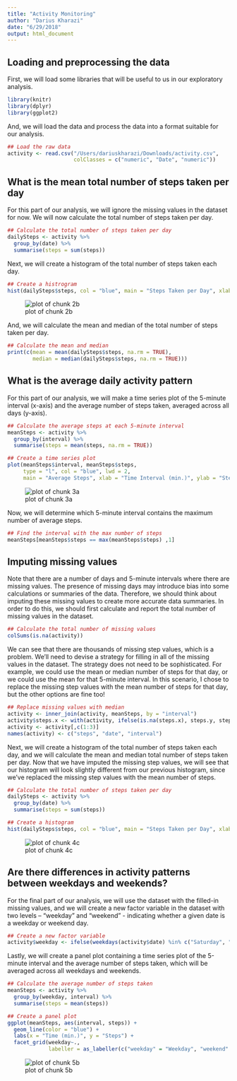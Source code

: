 ```yaml
---
title: "Activity Monitoring"
author: "Darius Kharazi"
date: "6/29/2018"
output: html_document
---
```


## Loading and preprocessing the data

First, we will load some libraries that will be useful to us in our exploratory analysis.

```r
library(knitr)
library(dplyr)
library(ggplot2)
```

And, we will load the data and process the data into a format suitable for our analysis.

```r
## Load the raw data
activity <- read.csv("/Users/dariuskharazi/Downloads/activity.csv", 
                     colClasses = c("numeric", "Date", "numeric"))
```

## What is the mean total number of steps taken per day

For this part of our analysis, we will ignore the missing values in the dataset for now. We will now calculate the total number of steps taken per day.

```r
## Calculate the total number of steps taken per day
dailySteps <- activity %>% 
  group_by(date) %>%
  summarise(steps = sum(steps))
```

Next, we will create a histogram of the total number of steps taken each day.

```r
## Create a histrogram
hist(dailySteps$steps, col = "blue", main = "Steps Taken per Day", xlab = "Steps")
```

![plot of chunk 2b](hist1.png)

And, we will calculate the mean and median of the total number of steps taken per day.

```r
## Calculate the mean and median
print(c(mean = mean(dailySteps$steps, na.rm = TRUE),
        median = median(dailySteps$steps, na.rm = TRUE)))
```

## What is the average daily activity pattern

For this part of our analysis, we will make a time series plot of the 5-minute interval (x-axis) and the average number of steps taken, averaged across all days (y-axis).

```r
## Calculate the average steps at each 5-minute interval
meanSteps <- activity %>% 
  group_by(interval) %>%
  summarise(steps = mean(steps, na.rm = TRUE))

## Create a time series plot
plot(meanSteps$interval, meanSteps$steps,
     type = "l", col = "blue", lwd = 2,
     main = "Average Steps", xlab = "Time Interval (min.)", ylab = "Steps")
```

![plot of chunk 3a](plot1.png)

Now, we will determine which 5-minute interval contains the maximum number of average steps.

```r
## Find the interval with the max number of steps
meanSteps[meanSteps$steps == max(meanSteps$steps) ,1]
```

## Imputing missing values

Note that there are a number of days and 5-minute intervals where there are missing values. The presence of missing days may introduce bias into some calculations or summaries of the data. Therefore, we should think about imputing these missing values to create more accurate data summaries. In order to do this, we should first calculate and report the total number of missing values in the dataset.

```r
## Calculate the total number of missing values
colSums(is.na(activity))
```

We can see that there are thousands of missing step values, which is a problem. We'll need to devise a strategy for filling in all of the missing values in the dataset. The strategy does not need to be sophisticated. For example, we could use the mean or median number of steps for that day, or we could use the mean for that 5-minute interval. In this scenario, I chose to replace the missing step values with the mean number of steps for that day, but the other options are fine too!

```r
## Replace missing values with median
activity <- inner_join(activity, meanSteps, by = "interval")
activity$steps.x <- with(activity, ifelse(is.na(steps.x), steps.y, steps.x))
activity <- activity[,c(1:3)]
names(activity) <- c("steps", "date", "interval")
```

Next, we will create a histogram of the total number of steps taken each day, and we will calculate the mean and median total number of steps taken per day. Now that we have imputed the missing step values, we will see that our histogram will look slightly different from our previous histogram, since we've replaced the missing step values with the mean number of steps.

```r
## Calculate the total number of steps taken per day
dailySteps <- activity %>% 
  group_by(date) %>%
  summarise(steps = sum(steps))

## Create a histogram
hist(dailySteps$steps, col = "blue", main = "Steps Taken per Day", xlab = "Steps")
```

![plot of chunk 4c](hist2.png)

## Are there differences in activity patterns between weekdays and weekends?

For the final part of our analysis, we will use the dataset with the filled-in missing values, and we will create a new factor variable in the dataset with two levels – "weekday" and "weekend" - indicating whether a given date is a weekday or weekend day.

```r
## Create a new factor variable
activity$weekday <- ifelse(weekdays(activity$date) %in% c("Saturday", "Sunday"), "weekend", "weekday")
```

Lastly, we will create a panel plot containing a time series plot of the 5-minute interval and the average number of steps taken, which will be averaged across all weekdays and weekends.

```r
## Calculate the average number of steps taken
meanSteps <- activity %>% 
  group_by(weekday, interval) %>%
  summarise(steps = mean(steps))

## Create a panel plot
ggplot(meanSteps, aes(interval, steps)) +
  geom_line(color = "blue") +
  labs(x = "Time (min.)", y = "Steps") +
  facet_grid(weekday~., 
             labeller = as_labeller(c("weekday" = "Weekday", "weekend" = "Weekend"))) 
```

![plot of chunk 5b](panel1.png)
